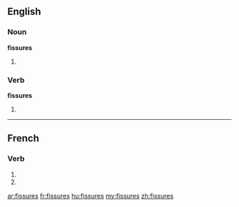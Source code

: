 {{also|fissurés}}
==English==

===Noun===
'''fissures'''

# {{plural of|[[fissure]]}}

===Verb===
'''fissures'''

# {{third-person singular of|[[fissure]]}}

----

==French==

===Verb===
{{fr-verb-form}}

# {{conjugation of|fissurer||2|s|pres|ind|lang=fr}}
# {{conjugation of|fissurer||2|s|pres|sub|lang=fr}}

[[ar:fissures]]
[[fr:fissures]]
[[hu:fissures]]
[[my:fissures]]
[[zh:fissures]]
